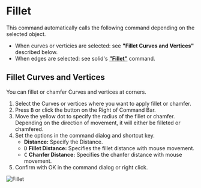 
# Fillet

<Reference shortcut="B" command="Fillet" button="Right of Command Bar" />

This command automatically calls the following command depending on the selected object.
- When curves or verticies are selected: see **"Fillet Curves and Vertices"** described below.
- When edges are selected: see solid's [**"Fillet"**](../solid/fillet) command.

## Fillet Curves and Vertices

You can fillet or chamfer Curves and vertices at corners.

1. Select the Curves or vertices where you want to apply fillet or chamfer.
2. Press <kbd>B</kbd> or click the button <ButtonIcon type="button-fillet" /> on the Right of Command Bar.
3. Move the yellow dot to specify the radius of the fillet or chamfer. Depending on the direction of movement, it will either be filleted or chamfered.
4. Set the options in the command dialog and shortcut key.
   - **Distance:** Specify the Distance.
   - <kbd>D</kbd> **Fillet Distance:** Specifies the fillet distance with mouse movement.
   - <kbd>C</kbd> **Chanfer Distance:** Specifies the chanfer distance with mouse movement.
4. Confirm with OK in the command dialog or right click.

![Fillet](/img/fillet.gif)
